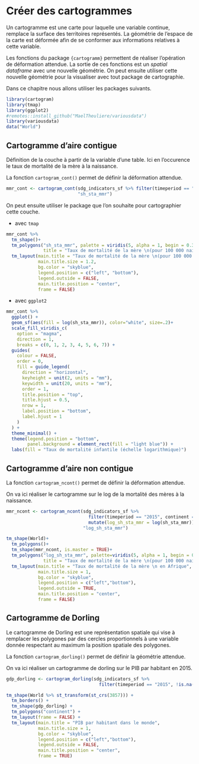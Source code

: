 # Créer des cartogrammes {#cartogramm}

Un cartogramme est une carte pour laquelle une variable continue, remplace la surface des territoires représentés. 
La géométrie de l'espace de la carte est déformée afin de se conformer aux informations relatives à cette variable.  

Les fonctions du package `{cartogramm}` permettent de réaliser l'opération de déformation attendue. 
La sortie de ces fonctions est un *spatial dataframe* avec une nouvelle géométrie. 
On peut ensuite utiliser cette nouvelle géométrie pour la visualiser avec tout package de cartographie.

Dans ce chapitre nous allons utiliser les packages suivants.

```r
library(cartogram)
library(tmap)
library(ggplot2)
#remotes::install_github("MaelTheuliere/variousdata")
library(variousdata)
data("World")
```

## Cartogramme d'aire contigue

Définition de la couche à partir de la variable d'une table. Ici en l'occurence le taux de mortalité de la mère à la naissance.

La fonction `cartogram_cont()` permet de définir la déformation attendue.

```r
mmr_cont <- cartogram_cont(sdg_indicators_sf %>% filter(timeperiod == "2015"),
                           "sh_sta_mmr")
```

On peut ensuite utiliser le package que l'on souhaite pour cartographier cette couche.

- avec `tmap`

```r
mmr_cont %>% 
  tm_shape()+
  tm_polygons("sh_sta_mmr", palette = viridis(5, alpha = 1, begin = 0.3, end = 1, direction = 1, option = "D"),
              title = "Taux de mortalité de la mère \n(pour 100 000 naissances)")+
  tm_layout(main.title = "Taux de mortalité de la mère \n(pour 100 000 naissances) dans le monde",
            main.title.size = 1.2,
            bg.color = "skyblue",
            legend.position = c("left", "bottom"),
            legend.outside = FALSE,
            main.title.position = "center",
            frame = FALSE)
```

- avec `ggplot2`

```r
mmr_cont %>% 
  ggplot() +
  geom_sf(aes(fill = log(sh_sta_mmr)), color="white", size=.2)+
  scale_fill_viridis_c(
    option = "magma",
    direction = 1,
    breaks = c(0, 1, 2, 3, 4, 5, 6, 7)) +
  guides(
    colour = FALSE,
    order = 0,
    fill = guide_legend(
      direction = "horizontal",
      keyheight = unit(2, units = "mm"),
      keywidth = unit(20, units = "mm"),
      order = 1,
      title.position = "top",
      title.hjust = 0.5,
      nrow = 1,
      label.position = "bottom",
      label.hjust = 1
    )
  ) +
  theme_minimal() +
  theme(legend.position = "bottom",
        panel.background = element_rect(fill = "light blue")) +
  labs(fill = "Taux de mortalité infantile (échelle logarithmique)")

```

## Cartogramme d'aire non contigue

La fonction `cartogram_ncont()` permet de définir la déformation attendue.

On va ici réaliser le cartogramme sur le log de la mortalité des mères à la naissance.

```r
mmr_ncont <- cartogram_ncont(sdg_indicators_sf %>% 
                               filter(timeperiod == "2015", continent == "Africa") %>% 
                               mutate(log_sh_sta_mmr = log(sh_sta_mmr)),
                             "log_sh_sta_mmr")
```


```r
tm_shape(World)+
  tm_polygons()+
  tm_shape(mmr_ncont, is.master = TRUE)+
  tm_polygons("log_sh_sta_mmr", palette=viridis(5, alpha = 1, begin = 0.3, end = 1, direction = 1, option = "D"),
              title = "Taux de mortalité de la mère \n(pour 100 000 naissances) en Afrique \néchelle logarithmique")+
  tm_layout(main.title = "Taux de mortalité de la mère \n en Afrique",
            main.title.size = 1,
            bg.color = "skyblue",
            legend.position = c("left","bottom"),
            legend.outside = TRUE,
            main.title.position = "center",
            frame = FALSE)

```

## Cartogramme de Dorling

Le cartogramme de Dorling est une représentation spatiale qui vise à remplacer les polygones par des cercles proportionnels à une variable donnée respectant au maximum la position spatiale des polygones.

La fonction `cartogram_dorling()` permet de définir la géométrie attendue.

On va ici réaliser un cartogramme de dorling sur le PIB par habitant en 2015.

```r
gdp_dorling <- cartogram_dorling(sdg_indicators_sf %>%
                                   filter(timeperiod == "2015", !is.na(gdp_per_cap)), "gdp_per_cap")
```


```r
tm_shape(World %>% st_transform(st_crs(3857))) + 
  tm_borders() +
  tm_shape(gdp_dorling) + 
  tm_polygons("continent") +
  tm_layout(frame = FALSE) +
  tm_layout(main.title = "PIB par habitant dans le monde",
            main.title.size = 1,
            bg.color = "skyblue",
            legend.position = c("left","bottom"),
            legend.outside = FALSE,
            main.title.position = "center",
            frame = TRUE)
```

